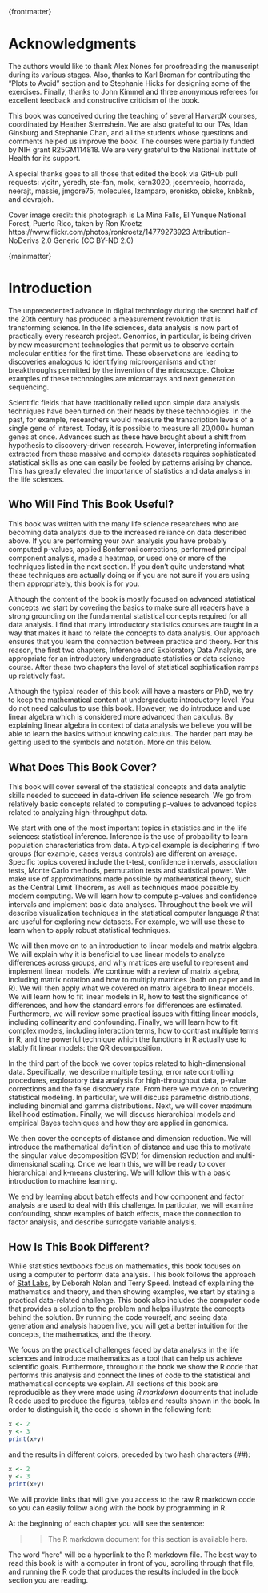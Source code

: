 {frontmatter}

# Acknowledgments

The authors would like to thank Alex Nones for proofreading the manuscript during its various stages. Also, thanks to Karl Broman for contributing the "Plots to Avoid" section and to Stephanie Hicks for designing some of the exercises. Finally, thanks to John Kimmel and three anonymous referees for excellent feedback and constructive criticism of the book.

This book was conceived during the teaching of several HarvardX courses, coordinated by Heather Sternshein. We are also grateful 
to our TAs, Idan Ginsburg and Stephanie Chan, and all the students whose questions and comments helped us improve the book. The courses were
partially funded by NIH grant R25GM114818.  We are very grateful to the National Institute of Health for its support.  

A special thanks goes to all those that edited the book via GitHub pull requests: vjcitn, yeredh, ste-fan, molx, kern3020, josemrecio, hcorrada, neerajt, massie, jmgore75, molecules, lzamparo, eronisko, obicke, knbknb, and devrajoh. 


Cover image credit: this photograph is La Mina Falls, El Yunque National Forest, Puerto Rico, taken by Ron Kroetz
https://www.flickr.com/photos/ronkroetz/14779273923
Attribution-NoDerivs 2.0 Generic (CC BY-ND 2.0)

{mainmatter}

# Introduction

The unprecedented advance in digital technology during the second half
of the 20th century has produced a measurement revolution that is
transforming science. In the life sciences, data analysis is now part
of practically every research project. Genomics, in particular, is
being driven by new measurement technologies that permit us to observe certain molecular entities for the first time. These observations are leading to discoveries analogous to identifying microorganisms and other breakthroughs permitted by the invention of the microscope. Choice examples of these technologies are microarrays and next generation sequencing.

Scientific fields that have traditionally relied upon simple data
analysis techniques have been turned on their heads by these
technologies. In the past, for example, researchers would measure the
transcription levels of a single gene of interest. Today, it is
possible to measure all 20,000+ human genes at once.  Advances such as
these have brought about a shift from hypothesis to discovery-driven
research. However, interpreting information extracted from these
massive and complex datasets requires sophisticated statistical skills
as one can easily be fooled by patterns arising by chance. This has
greatly elevated the importance of statistics and data analysis in
the life sciences.


## Who Will Find This Book Useful?

This book was written with the many life science researchers who are becoming data analysts due to the increased reliance on data described above. If you are performing your own analysis you have probably computed p-values, applied Bonferroni corrections, performed principal component  analysis, made a heatmap, or used one or more of the techniques listed in the next section. If you don't quite understand what these techniques are actually doing or if you are not sure if you are using them appropriately, this book is for you. 

Although the content of the book is mostly focused on advanced statistical concepts we start by covering the basics to make sure all readers have a strong grounding on the fundamental statistical concepts required for all data analysis. I find that many introductory statistics courses are taught in a way that makes it hard to relate the concepts to data analysis. Our approach ensures that you learn the connection between practice and theory. For this reason, the first two chapters, Inference and Exploratory Data Analysis, are appropriate for an introductory undergraduate statistics or data science course. After these two chapters the level of statistical sophistication ramps up relatively fast.

Although the typical reader of this book will have a masters or PhD, we try to keep the mathematical content at undergraduate introductory level. You do not need calculus to use this book. However, we do introduce and use linear algebra which is considered more advanced than calculus. By explaining linear algebra in context of data analysis we believe you will be able to learn the basics without knowing calculus. The harder part may be getting used to the symbols and notation. More on this below.



## What Does This Book Cover?

This book will cover several of the statistical concepts and data
analytic skills needed to succeed in data-driven life science
research. We go from relatively basic concepts related to computing
p-values to advanced topics related to analyzing high-throughput data.

We start with one of the most important topics in statistics and in
the life sciences: statistical inference. Inference is the use of
probability to learn population characteristics from data. A typical example
is deciphering if two groups (for example, cases versus controls) are
different on average. Specific topics covered include the t-test,
confidence intervals, association tests, Monte Carlo methods,
permutation tests and statistical power. We make use of approximations
made possible by mathematical theory, such as the Central Limit
Theorem, as well as techniques made possible by modern computing. We
will learn how to compute p-values and confidence intervals and
implement basic data analyses. Throughout the book we will describe
visualization techniques in the statistical computer language *R* that
are useful for exploring new datasets. For example, we will use these
to learn when to apply robust statistical techniques.

We will then move on to an introduction to linear models and matrix
algebra. We will explain why it is beneficial to use linear models to
analyze differences across groups, and why matrices are useful to
represent and implement linear models. We continue with a review of
matrix algebra, including matrix notation and how to multiply matrices
(both on paper and in R). We will then apply what we covered on matrix
algebra to linear models. We will learn how to fit linear models in R,
how to test the significance of differences, and how the standard
errors for differences are estimated. Furthermore, we will review some
practical issues with fitting linear models, including collinearity
and confounding. Finally, we will learn how to fit complex models,
including interaction terms, how to contrast multiple terms in R, and
the powerful technique which the functions in R actually use to
stably fit linear models: the QR decomposition.

In the third part of the book we cover topics related to
high-dimensional data. Specifically, we describe multiple testing,
error rate controlling procedures, exploratory data analysis for
high-throughput data, p-value corrections and the false discovery
rate. From here we move on to covering statistical modeling. In
particular, we will discuss parametric distributions, including
binomial and gamma distributions. Next, we will cover maximum
likelihood estimation. Finally, we will discuss hierarchical models
and empirical Bayes techniques and how they are applied in genomics.

We then cover the concepts of distance and dimension reduction. We
will introduce the mathematical definition of distance and use this to
motivate the singular value decomposition (SVD) for dimension
reduction and multi-dimensional scaling. Once we learn this, we will
be ready to cover hierarchical and k-means clustering. We will follow
this with a basic introduction to machine learning.

We end by learning about batch effects and how component and factor
analysis are used to deal with this challenge. In particular, we will
examine confounding, show examples of batch effects, make the
connection to factor analysis, and describe surrogate variable
analysis.

## How Is This Book Different?

While statistics textbooks focus on mathematics, this book focuses on
using a computer to perform data analysis. This book follows the approach of [Stat Labs](https://www.stat.berkeley.edu/~statlabs/), by Deborah Nolan and Terry Speed.
Instead of explaining the
mathematics and theory, and then showing examples, we start by stating
a practical data-related challenge. This book also includes the computer code that provides a solution to the problem and helps illustrate the
concepts behind the solution. By running the code yourself, and seeing
data generation and analysis happen live, you will get a better
intuition for the concepts, the mathematics, and the theory.

We focus on the practical challenges faced by data analysts in the
life sciences and introduce mathematics as a tool that can help us
achieve scientific goals. Furthermore, throughout the book we show the
R code that performs this analysis and connect the lines of code to
the statistical and mathematical concepts we explain. All sections of
this book are reproducible as they were made using *R markdown*
documents that include R code used to produce the figures, tables and
results shown in the book. In order to distinguish it, the code is
shown in the following font:

```r
x <- 2 
y <- 3 
print(x+y) 
```

and the results in different colors, preceded by two hash
characters (*##*):

```r
x <- 2 
y <- 3 
print(x+y) 
```

We will provide links that will give you access to the raw R markdown
code so you can easily follow along with the book by programming in R.

At the beginning of each chapter you will see the sentence:

>> The R markdown document for this section is available here.

The word "here" will be a hyperlink to the R markdown file. The best way to read this book is with a computer in front of you, scrolling through that file, and running the R code that produces the results included in the book section you are reading.
